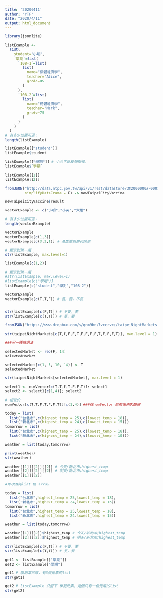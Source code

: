 ```yaml
---
title: '20200411'
author: "YTP"
date: "2020/4/11"
output: html_document
---
```


```r
library(jsonlite)
```

```r
listExample <- 
  list(
    student="小明",
    `學期`=list(
      `108-1`=list(
        list(
          name="個體經濟學",
          teacher="Alice",
          grade=85
        )
      ),
      `108-2`=list(
        list(
          name="總體經濟學",
          teacher="Mark",
          grade=78
        )
      )
    )
  )
# 有多少位置可選：
length(listExample)
```

```r
listExample[["student"]]
listExample$student

listExample[["學期"]] # 小心不是反頓點喔。
listExample$`學期`
```

```r
listExample[[1]]
listExample[[2]]
```

```r
fromJSON("http://data.ntpc.gov.tw/api/v1/rest/datastore/382000000A-000157-002",
         simplifyDataFrame = F) -> newTaipeiCityVaccine
```

```r
newTaipeiCityVaccine$result
```

```r
vectorExample <- c("小明","小英","大雄")

# 有多少位置可選：
length(vectorExample)
```

```r
vectorExample
vectorExample[c(1,3)]
vectorExample[c(3,2,1)] # 產生重新排列效果
```

```r
# 顯示到第一層
str(listExample, max.level=1)

listExample[c(1,2)]
```

```r
# 顯示到第一層
#str(listExample, max.level=1)
#listExample[c("學期")]
listExample[c("student","學期","108-2")]
```

```r
vectorExample
vectorExample[c(T,T,F)] # 要，要，不要


str(listExample[c(F,T)]) # 不要，要
str(listExample[c(T,T)]) # 要，要
```

```r
fromJSON("https://www.dropbox.com/s/qnm9bnz7vccrvcz/taipeiNightMarkets.json?dl=1", simplifyDataFrame = F) -> taipeiNightMarkets
```
   
```r
str(taipeiNightMarkets[c(T,F,F,F,T,F,F,F,F,T,F,F,F,T)], max.level = 1)
```

```r

###另一種篩選法

selectedMarket <- rep(F, 14)
selectedMarket

selectedMarket[c(1, 5, 10, 14)] <- T
selectedMarket

str(taipeiNightMarkets[selectedMarket], max.level = 1)
```

```r
select1 <- numVector[c(T,T,F,T,F,F,T)]; select1
select2 <- select1[c(1,4)]; select2

# 相當於
numVector[c(T,T,F,T,F,F,T)][c(1,4)] ###在numVector 做前後兩次篩選
```

```r
today = list(
  list("台北市",c(highest_temp = 25),c(lowest_temp = 18)),
  list("新北市",c(highest_temp = 24),c(lowest_temp = 15)))
tomorrow = list(
  list("台北市",c(highest_temp = 25),c(lowest_temp = 18)),
  list("新北市",c(highest_temp = 24),c(lowest_temp = 15)))

weather = list(today,tomorrow)

print(weather)
str(weather)
```

```r
weather[[1]][[2]][[2]] # 今天/新北市/highest_temp
weather[[2]][[2]][[2]] # 明天/新北市/highest_temp
weather[[1]][[2]]
```

```r

#修改為純list 無 array

today = list(
  list("台北市",highest_temp = 25,lowest_temp = 18),
  list("新北市",highest_temp = 24,lowest_temp = 15))
tomorrow = list(
  list("台北市",highest_temp = 25,lowest_temp = 18),
  list("新北市",highest_temp = 24,lowest_temp = 15))

weather = list(today,tomorrow)
```

```r
weather[[1]][[2]]$highest_temp # 今天/新北市/highest_temp
weather[[2]][[2]]$highest_temp # 明天/新北市/highest_temp
```

```r
str(listExample[c(F,T)]) # 不要，要
str(listExample[c(T,T)]) # 要，要

```

```r
get1 <- listExample[["學期"]]
get2 <- listExample["學期"]

get1 # 學期拿出來，有3個元素的list
str(get1)
```

```r
get2 # listExample 只留下 學期元素，是個只有一個元素的list
str(get2)
```

